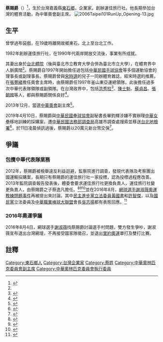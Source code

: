 '''蔡賜爵'''（{{bd|1949年|1月15日|||}}）<ref>{{cite web|author1=|title=88年 亞運特別有功獎 蔡賜爵|url=http://www.sa.gov.tw/wSite/ct?xItem=11947&ctNode=1040&mp=11|accessdate=2016-08-04|agency=教育部體育署|date=2014-11-13|archive-url=https://web.archive.org/web/20160807021251/http://www.sa.gov.tw/wSite/ct?xItem=11947&ctNode=1040&mp=11|archive-date=2016-08-07|dead-url=yes}}</ref>，生於台灣嘉義縣[[東石鄉_(台灣)|東石鄉]]，企業家，創辦運佳旅行社。他長期參加台灣的體育活動，為中華奧會副主席。
[[File:2006Taipei101RunUp_Opening-13.jpg|thumb]]

==生平==
曾學過布袋戲，在19歲時離開故鄉東石，北上至台北工作。

1982年創辦運佳旅行社，在1990年代兩岸開放交流後，事業有所成就。

其妻出身於[[台北體院|台北體院]]（後與臺北市立教育大學合併為臺北市立大學），在體育界中人脈廣闊<ref name="民報" />。蔡賜爵自1997年開始擔任過包括[[中華民國手球協會|中華民國手球協會]]等多個運動協會的理事長或副理事長。蔡賜爵曾與[[宋時選|宋時選]]的兒子一同辦體育雜誌，經宋時選的推薦，在[[張豐緒|張豐緒]]擔任奧會主席時，由蔡賜爵任1997年釜山東亞運總領隊，此後擔任過多次中華代表隊領隊或副領隊。在台灣政界中，包括[[洪秀柱|洪秀柱]]<ref>{{cite news|author1=林思慧|title=柱修《國民體育法》 體育界挺|url=http://www.chinatimes.com/newspapers/20150913000258-260102|accessdate=2016-08-04|agency=中國時報|date=2015-09-13|archive-date=2016-08-07|archive-url=https://web.archive.org/web/20160807115853/http://www.chinatimes.com/newspapers/20150913000258-260102|dead-url=no}}</ref>、[[陳士魁|陳士魁]]、[[蘇貞昌|蘇貞昌]]、[[張朝國|張朝國]]等人，都與蔡賜爵關係良好<ref name="民報">{{cite news|author1=唐詩|title=焦點人物／蔡賜爵親藍友綠：柱尊稱「大哥」、蘇曾邀入閣|url=http://www.peoplenews.tw/news/3172d567-16c3-414f-aa04-56ff47e952f2|accessdate=2016-08-04|agency=民報|date=2016-08-04|archive-date=2016-08-07|archive-url=https://web.archive.org/web/20160807191205/http://www.peoplenews.tw/news/3172d567-16c3-414f-aa04-56ff47e952f2|dead-url=no}}</ref>。

2013年12月，當選[[中華奧會|中華奧會]]副主席<ref>{{cite news|author1=陳國偉|title=中華奧會主席改選 宏國林鴻道當選|url=http://www.appledaily.com.tw/appledaily/article/sports/20131229/35541643/|accessdate=2016-08-04|agency=台灣蘋果日報|date=2013-12-29|archive-date=2016-08-15|archive-url=https://web.archive.org/web/20160815045714/http://www.appledaily.com.tw/appledaily/article/sports/20131229/35541643/|dead-url=no}}</ref>。

2019年4月10日，蔡賜爵與[[中華民國壘球協會|中華民國壘球協會]]副秘書長畢鈞輝涉嫌不實辦理[[中華女壘|中華女壘]]移地訓練的採購案，遭[[中華民國|中華民國]][[法務部調查局|法務部調查局]]高雄市調查處搜索並移送[[台北地檢署|台北地檢署]]<ref>{{cite news|url=https://udn.com/news/story/7321/3748808|title=中華奧會副主席蔡賜爵涉貪 深夜移送北檢|publisher=聯合報|author=張宏業|date=2019-04-10|accessdate=2019-04-12|archive-date=2019-04-11|archive-url=https://web.archive.org/web/20190411221532/https://udn.com/news/story/7321/3748808|dead-url=no}}</ref>，於11日凌晨偵訊過後，蔡賜爵以20萬元新台幣交保<ref>{{cite news|url=https://www.chinatimes.com/realtimenews/20190411001146-260402?chdtv|title=壘協浮報經費 奧會副主席蔡賜爵20萬交保|publisher=中國時報|author=陳志賢|date=2019-04-11|accessdate=2019-04-12}}</ref>。

==爭議==
===包攬中華代表隊業務===
2012年，蔡賜爵被檢舉違反利益迴避，監察院進行調查，發現代表隊及考察團出國運輸採購案，長期只有蔡賜爵的運佳旅行社一家投標，認為投標過程應改善。2013年監院調查報告發表後，體委會要求運佳旅行社更換負責人，運佳旅行社變更負責人，由蔡賜爵之子蔡逸凡擔任。<ref>{{cite news|title=違反利益迴避？蔡賜爵被爆長期承攬選手包機|url=http://news.ltn.com.tw/news/politics/breakingnews/1784671|accessdate=2016-08-04|agency=自由時報|date=2016-08-04|archive-date=2016-08-05|archive-url=https://web.archive.org/web/20160805231621/http://news.ltn.com.tw/news/politics/breakingnews/1784671|dead-url=no}}</ref><ref>{{cite news|author1=廖聿偉|title=長期承攬選手包機？ 副領隊蔡賜爵回應了|url=http://sports.ltn.com.tw/news/breakingnews/1785331|accessdate=2016-08-04|agency=自由時報|date=2016-08-04|archive-date=2016-08-07|archive-url=https://web.archive.org/web/20160807013541/http://sports.ltn.com.tw/news/breakingnews/1785331|dead-url=no}}</ref><ref>{{Cite web|title=利益不迴避？奧委副主席蔡賜爵開旅行社　承攬選手包機事宜|publisher=三立新聞|url=http://www.setn.com/News.aspx?NewsID=170492|date=2016-08-04|author=甘涵仁、潘照文|accessdate=2016-08-04|language=zh-hant|archive-date=2017-03-05|archive-url=https://web.archive.org/web/20170305013559/http://www.setn.com/News.aspx?NewsID=170492|dead-url=no}}</ref>並在2016年8月，[[網球選手謝淑薇奧運教練問題事件|網球選手謝淑薇奧運教練問題事件]]再被提出來討論，其中[[民主進步黨|民主進步黨]][[立法委員|立法委員]][[黃國書_(臺中市政治人物)|黃國書]]和[[許智傑|許智傑]]，以及[[國民黨|國民黨]]立法委員及[[中華職業棒球大聯盟|中華職業棒球大聯盟]]會長[[吳志揚_(政治人物)|吳志揚]]都有表態回應。<ref>{{Cite web|title=里約奧運》蔡賜爵利益不迴避？藍綠立委同表不妥|publisher=中國時報|url=http://www.chinatimes.com/realtimenews/20160804006855-260403|date=2016-08-04|author=楊孟立|accessdate=2016-08-04|language=zh-hant|archive-date=2016-08-04|archive-url=https://web.archive.org/web/20160804162722/http://www.chinatimes.com/realtimenews/20160804006855-260403|dead-url=no}}</ref>

===2016年奧運爭議===
{{main|網球選手謝淑薇奧運教練問題事件}}
2016年8月4日，網球選手[[謝淑薇|謝淑薇]]找蔡賜爵討論選手村問題，雙方發生爭吵，謝淑薇宣布退出台灣網壇，不再接受國家隊徵召，並退出[[里約奧運|里約奧運]]單打及雙打比賽。

==註釋==
{{reflist}}

[[Category:東石鄉人|Category:東石鄉人]]
[[Category:台灣企業家|Category:台灣企業家]]
[[Category:蔡姓|Category:蔡姓]]
[[Category:中華奧林匹克委員會副主席|Category:中華奧林匹克委員會副主席]]
[[Category:中華奧林匹克委員會執行委員|Category:中華奧林匹克委員會執行委員]]